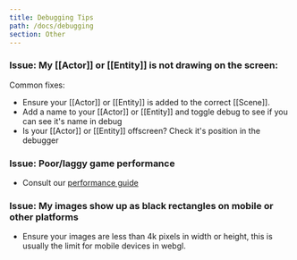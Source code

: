 ```yaml
---
title: Debugging Tips
path: /docs/debugging
section: Other
---
```


### Issue: My [[Actor]] or [[Entity]] is not drawing on the screen:

Common fixes:

- Ensure your [[Actor]] or [[Entity]] is added to the correct [[Scene]].
- Add a name to your [[Actor]] or [[Entity]] and toggle debug to see if you can see it's name in debug
- Is your [[Actor]] or [[Entity]] offscreen? Check it's position in the debugger

### Issue: Poor/laggy game performance

- Consult our [performance guide](/docs/performance)

### Issue: My images show up as black rectangles on mobile or other platforms

- Ensure your images are less than 4k pixels in width or height, this is usually the limit for mobile devices in webgl.
